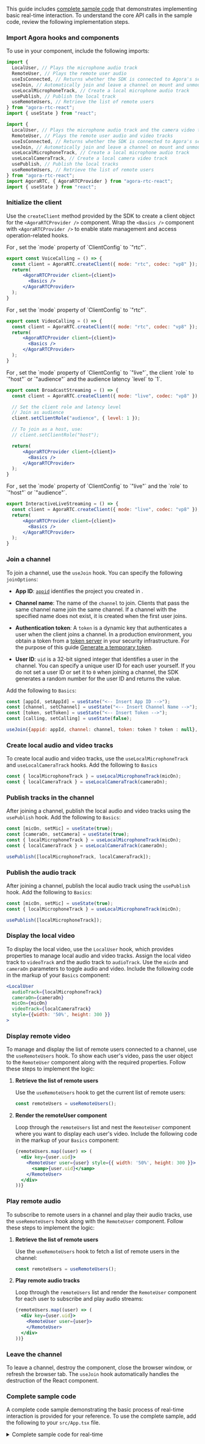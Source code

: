 <PlatformWrapper platform="react-js">

This guide includes [complete sample code](#complete-sample-code) that demonstrates implementing basic real-time interaction. To understand the core API calls in the sample code, review the following implementation steps.

### Import Agora hooks and components

To use <Vpd k="SDK"/> in your component, include the following imports:

<ProductWrapper product="voice-calling">

```jsx
import {
  LocalUser, // Plays the microphone audio track
  RemoteUser, // Plays the remote user audio
  useIsConnected, // Returns whether the SDK is connected to Agora's server
  useJoin, // Automatically join and leave a channel on mount and unmount
  useLocalMicrophoneTrack, // Create a local microphone audio track
  usePublish, // Publish the local track
  useRemoteUsers, // Retrieve the list of remote users
} from "agora-rtc-react";
import { useState } from "react";
```
</ProductWrapper>
<ProductWrapper notAllowed="voice-calling">

```jsx
import {
  LocalUser, // Plays the microphone audio track and the camera video track
  RemoteUser, // Plays the remote user audio and video tracks
  useIsConnected, // Returns whether the SDK is connected to Agora's server
  useJoin, // Automatically join and leave a channel on mount and unmount
  useLocalMicrophoneTrack, // Create a local microphone audio track
  useLocalCameraTrack, // Create a local camera video track
  usePublish, // Publish the local tracks
  useRemoteUsers, // Retrieve the list of remote users
} from "agora-rtc-react";
import AgoraRTC, { AgoraRTCProvider } from "agora-rtc-react";
import { useState } from "react";
````
</ProductWrapper>

### Initialize the client

Use the `createClient` method provided by the SDK to create a client object for the `<AgoraRTCProvider />` component. Wrap the `<Basics />` component with `<AgoraRTCProvider />` to enable state management and access operation-related hooks.

<ProductWrapper product="voice-calling">
For <Vpd k="NAME" />, set the `mode` property of `ClientConfig` to `"rtc"`.

```jsx
export const VoiceCalling = () => {
  const client = AgoraRTC.createClient({ mode: "rtc", codec: "vp8" });
  return(
      <AgoraRTCProvider client={client}>
        <Basics />
      </AgoraRTCProvider>
  );
}
```
</ProductWrapper>

<ProductWrapper product="video-calling">
For <Vpd k="NAME" />, set the `mode` property of `ClientConfig` to `"rtc"`.

```jsx
export const VideoCalling = () => {
  const client = AgoraRTC.createClient({ mode: "rtc", codec: "vp8" });
  return(
      <AgoraRTCProvider client={client}>
        <Basics />
      </AgoraRTCProvider>
  );
}
```
</ProductWrapper>

<ProductWrapper product="broadcast-streaming">
For <Vpd k="NAME" />, set the `mode` property of `ClientConfig` to `"live"`, the client `role` to `"host"` or `"audience"` and the audience latency `level` to `1`.

```jsx
export const BroadcastStreaming = () => {
  const client = AgoraRTC.createClient({ mode: "live", codec: "vp8" });

  // Set the client role and latency level 
  // Join as audience
  client.setClientRole("audience", { level: 1 });

  // To join as a host, use:
  // client.setClientRole("host");

  return(
      <AgoraRTCProvider client={client}>
        <Basics />
      </AgoraRTCProvider>
  );
}
```
</ProductWrapper>
<ProductWrapper product="interactive-live-streaming">
For <Vpd k="NAME" />, set the `mode` property of `ClientConfig` to `"live"` and the `role` to `"host"` or `"audience"`.

```jsx
export InteractiveLiveStreaming = () => {
  const client = AgoraRTC.createClient({ mode: "live", codec: "vp8" });
  return(
      <AgoraRTCProvider client={client}>
        <Basics />
      </AgoraRTCProvider>
  );
}
```
</ProductWrapper>

### Join a channel

To join a channel, use the `useJoin` hook. You can specify the following `joinOptions`:

- **App ID**: [`appid`](../get-started/manage-agora-account#get-the-app-id) identifies the project you created in <Vg k="CONSOLE" />.

- **Channel name**: The name of the `channel` to join. Clients that pass the same channel name join the same channel. If a channel with the specified name does not exist, it is created when the first user joins.

- **Authentication token**: A `token` is a dynamic key that authenticates a user when the client joins a channel. In a production environment, you obtain a token from a [token server](../token-authentication/deploy-token-server) in your security infrastructure. For the purpose of this guide [Generate a temporary token](../get-started/manage-agora-account#generate-temporary-tokens).

- **User ID**: `uid` is a 32-bit signed integer that identifies a user in the channel. You can specify a unique user ID for each user yourself. If you do not set a user ID or set it to `0` when joining a channel, the SDK generates a random number for the user ID and returns the value. 

Add the following to `Basics`:

```jsx
const [appId, setAppId] = useState("<-- Insert App ID -->");
const [channel, setChannel] = useState("<-- Insert Channel Name -->");
const [token, setToken] = useState("<-- Insert Token -->");
const [calling, setCalling] = useState(false);

useJoin({appid: appId, channel: channel, token: token ? token : null}, calling);
```

<ProductWrapper notAllowed="voice-calling">

### Create local audio and video tracks

To create local audio and video tracks, use the `useLocalMicrophoneTrack` and `useLocalCameraTrack` hooks. Add the following to `Basics`

```jsx
const { localMicrophoneTrack } = useLocalMicrophoneTrack(micOn);
const { localCameraTrack } = useLocalCameraTrack(cameraOn);
```

<ProductWrapper notAllowed="voice-calling">

### Publish tracks in the channel

After joining a channel, publish the local audio and video tracks using the `usePublish` hook. Add the following to `Basics`:

```jsx
const [micOn, setMic] = useState(true);
const [cameraOn, setCamera] = useState(true);
const { localMicrophoneTrack } = useLocalMicrophoneTrack(micOn);
const { localCameraTrack } = useLocalCameraTrack(cameraOn);

usePublish([localMicrophoneTrack, localCameraTrack]);
```
</ProductWrapper>

<ProductWrapper product="voice-calling">

### Publish the audio track

After joining a channel, publish the local audio track using the `usePublish` hook. Add the following to `Basics`:

```jsx
const [micOn, setMic] = useState(true);
const { localMicrophoneTrack } = useLocalMicrophoneTrack(micOn);

usePublish([localMicrophoneTrack]);
```
</ProductWrapper>

### Display the local video

To display the local video, use the `LocalUser` hook, which provides properties to manage local audio and video tracks. Assign the local video track to `videoTrack` and the audio track to `audioTrack`. Use the `micOn` and `cameraOn` parameters to toggle audio and video. Include the following code in the markup of your `Basics` component:

```jsx
<LocalUser
  audioTrack={localMicrophoneTrack}
  cameraOn={cameraOn}
  micOn={micOn}
  videoTrack={localCameraTrack}
  style={{width: '50%', height: 300 }}
>
```
</ProductWrapper>

<ProductWrapper notAllowed="voice-calling">

### Display remote video

To manage and display the list of remote users connected to a channel, use the `useRemoteUsers` hook. To show each user's video, pass the user object to the `RemoteUser` component along with the required properties. Follow these steps to implement the logic:

1. **Retrieve the list of remote users**

   Use the `useRemoteUsers` hook to get the current list of remote users:

   ```jsx
   const remoteUsers = useRemoteUsers();
   ```

2. **Render the remoteUser component**

    Loop through the `remoteUsers` list and nest the `RemoteUser` component where you want to display each user's video. Include the following code in the markup of your `Basics` component:

    ```jsx
    {remoteUsers.map((user) => (
      <div key={user.uid}>
        <RemoteUser user={user} style={{ width: '50%', height: 300 }}>
          <samp>{user.uid}</samp>
        </RemoteUser>
      </div>
    ))}
    ```

</ProductWrapper>

<ProductWrapper product="voice-calling">

### Play remote audio

To subscribe to remote users in a channel and play their audio tracks, use the `useRemoteUsers` hook along with the `RemoteUser` component. Follow these steps to implement the logic:

1. **Retrieve the list of remote users**

   Use the `useRemoteUsers` hook to fetch a list of remote users in the channel:

   ```jsx
   const remoteUsers = useRemoteUsers();
   ```

2. **Play remote audio tracks**

    Loop through the `remoteUsers` list and render the `RemoteUser` component for each user to subscribe and play audio streams:

    ```jsx
    {remoteUsers.map((user) => (
      <div key={user.uid}>
        <RemoteUser user={user}>
        </RemoteUser>
      </div>
    ))}
    ```
</ProductWrapper>

### Leave the channel​

To leave a channel, destroy the component, close the browser window, or refresh the browser tab. The `useJoin` hook automatically handles the destruction of the React component.

### Complete sample code

A complete code sample demonstrating the basic process of real-time interaction is provided for your reference. To use the complete sample, add the following to your `src/App.tsx` file.

<details>
<summary>Complete sample code for real-time <Vpd k="PRODUCT"/></summary>

<ProductWrapper product="interactive-live-streaming">
```jsx
import {
  LocalUser,
  RemoteUser,
  useIsConnected,
  useJoin,
  useLocalMicrophoneTrack,
  useLocalCameraTrack,
  usePublish,
  useRemoteUsers,
} from "agora-rtc-react";
import { useState } from "react";
import AgoraRTC, { AgoraRTCProvider } from "agora-rtc-react";


export const InteractiveLiveStreaming = () => {
  const client = AgoraRTC.createClient({ mode: "live", codec: "vp8" });
  return(
        <AgoraRTCProvider client={client}>
          <Basics />
        </AgoraRTCProvider>
  );
}

const Basics = () => {
  const [calling, setCalling] = useState(false);
  const isConnected = useIsConnected(); // Store the user's connection status
  const [appId, setAppId] = useState("<-- Insert App ID -->");
  const [channel, setChannel] = useState("<-- Insert Channel Name -->");
  const [token, setToken] = useState("<-- Insert Token -->");
  const [micOn, setMic] = useState(true);
  const [cameraOn, setCamera] = useState(true);

  
  const { localMicrophoneTrack } = useLocalMicrophoneTrack(micOn);
  const { localCameraTrack } = useLocalCameraTrack(cameraOn);

  useJoin({appid: appId, channel: channel, token: token ? token : null}, calling);
  usePublish([localMicrophoneTrack, localCameraTrack]);

  const remoteUsers = useRemoteUsers();

  return (
    <>
      <div>
        {isConnected ? (
          <div>
            <div>
              <LocalUser
                audioTrack={localMicrophoneTrack}
                cameraOn={cameraOn}
                playAudio={false} // Plays the local user's audio track. You use this to test your mic before joining a channel.
                micOn={micOn}
                videoTrack={localCameraTrack}
                style={{width: '90%', height: 300 }}
              >
                <samp>You</samp>
              </LocalUser>
            </div>
            {remoteUsers.map((user) => (
              <div key={user.uid}>
                <RemoteUser user={user} style={{width: '90%', height: 300 }}>
                  <samp>{user.uid}</samp>
                </RemoteUser>
              </div>
            ))}
          </div>
        ) : (
          <div>
            <input
              onChange={e => setAppId(e.target.value)}
              placeholder="<Your app ID>"
              value={appId}
            />
            <input
              onChange={e => setChannel(e.target.value)}
              placeholder="<Your channel Name>"
              value={channel}
            />
            <input
              onChange={e => setToken(e.target.value)}
              placeholder="<Your token>"
              value={token}
            />

            <button
              disabled={!appId || !channel}
              onClick={() => setCalling(true)}
            >
              <span>Join Channel</span>
            </button>
          </div>
        )}
      </div>
      {isConnected && (
        <div style={{padding: "20px"}}>
          <div>
            <button onClick={() => setMic(a => !a)}>
              {micOn ? "Disable mic" : "Enable mic" }
            </button>
            <button onClick={() => setCamera(a => !a)}>
              {cameraOn ? "Disable camera " : "Enable camera" }
            </button>
            <button
              onClick={() => setCalling(a => !a)}
              >
              {calling ? "End calling" : "Start calling"}
            </button>
          </div>
        </div>
      )}
    </>
  );
};
  
export default InteractiveLiveStreaming;
```
</ProductWrapper>

<ProductWrapper product="broadcast-streaming">
```jsx
import {
  LocalUser,
  RemoteUser,
  useIsConnected,
  useJoin,
  useLocalMicrophoneTrack,
  useLocalCameraTrack,
  usePublish,
  useRemoteUsers,
} from "agora-rtc-react";
import { useState } from "react";
import AgoraRTC, { AgoraRTCProvider } from "agora-rtc-react";


export const BroadcastStreaming = () => {
  const client = AgoraRTC.createClient({ mode: "live", codec: "vp8" });
  return(
        <AgoraRTCProvider client={client}>
          <Basics />
        </AgoraRTCProvider>
  );
}

const Basics = () => {
  const [calling, setCalling] = useState(false);
  const isConnected = useIsConnected(); // Store the user's connection status
  const [appId, setAppId] = useState("<-- Insert App ID -->");
  const [channel, setChannel] = useState("<-- Insert Channel Name -->");
  const [token, setToken] = useState("<-- Insert Token -->");
  const [micOn, setMic] = useState(true);
  const [cameraOn, setCamera] = useState(true);

  const { localMicrophoneTrack } = useLocalMicrophoneTrack(micOn);
  const { localCameraTrack } = useLocalCameraTrack(cameraOn);

  useJoin({appid: appId, channel: channel, token: token ? token : null}, calling);
  usePublish([localMicrophoneTrack, localCameraTrack]);

  const remoteUsers = useRemoteUsers();

  return (
    <>
      <div>
        {isConnected ? (
          <div>
            <div>
              <LocalUser
                audioTrack={localMicrophoneTrack}
                cameraOn={cameraOn}
                micOn={micOn}
                playAudio={false} // Plays the local user's audio track. You use this to test your mic before joining a channel.
                videoTrack={localCameraTrack}
                style={{width: '90%', height: 300 }}
              >
                <samp>You</samp>
              </LocalUser>
            </div>
            {remoteUsers.map((user) => (
              <div key={user.uid}>
                <RemoteUser user={user} style={{width: '90%', height: 300 }}>
                  <samp>{user.uid}</samp>
                </RemoteUser>
              </div>
            ))}
          </div>
        ) : (
          <div>
            <input
              onChange={e => setAppId(e.target.value)}
              placeholder="<Your app ID>"
              value={appId}
            />
            <input
              onChange={e => setChannel(e.target.value)}
              placeholder="<Your channel Name>"
              value={channel}
            />
            <input
              onChange={e => setToken(e.target.value)}
              placeholder="<Your token>"
              value={token}
            />

            <button
              disabled={!appId || !channel}
              onClick={() => setCalling(true)}
            >
              <span>Join Channel</span>
            </button>
          </div>
        )}
      </div>
      {isConnected && (
        <div style={{padding: "20px"}}>
          <div>
            <button onClick={() => setMic(a => !a)}>
              {micOn ? "Disable mic" : "Enable mic" }
            </button>
            <button onClick={() => setCamera(a => !a)}>
              {cameraOn ? "Disable camera " : "Enable camera" }
            </button>
            <button
              onClick={() => setCalling(a => !a)}
              >
              {calling ? "End calling" : "Start calling"}
            </button>
          </div>
        </div>
      )}
    </>
  );
};
  
export default BroadcastStreaming;
```
</ProductWrapper>

<ProductWrapper product="video-calling">
```jsx
import {
  LocalUser,
  RemoteUser,
  useIsConnected,
  useJoin,
  useLocalMicrophoneTrack,
  useLocalCameraTrack,
  usePublish,
  useRemoteUsers,
} from "agora-rtc-react";
import { useState } from "react";
import AgoraRTC, { AgoraRTCProvider } from "agora-rtc-react";


export const VideoCalling = () => {
  const client = AgoraRTC.createClient({ mode: "rtc", codec: "vp8" });
  return(
        <AgoraRTCProvider client={client}>
          <Basics />
        </AgoraRTCProvider>
  );
}

const Basics = () => {
  const [calling, setCalling] = useState(false);
  const isConnected = useIsConnected(); // Store the user's connection status
  const [appId, setAppId] = useState("<-- Insert App ID -->");
  const [channel, setChannel] = useState("<-- Insert Channel Name -->");
  const [token, setToken] = useState("<-- Insert Token -->");
  const [micOn, setMic] = useState(true);
  const [cameraOn, setCamera] = useState(true);
  const { localMicrophoneTrack } = useLocalMicrophoneTrack(micOn);
  const { localCameraTrack } = useLocalCameraTrack(cameraOn);

  useJoin({appid: appId, channel: channel, token: token ? token : null}, calling);
  usePublish([localMicrophoneTrack, localCameraTrack]);

  const remoteUsers = useRemoteUsers();

  return (
    <>
      <div>
        {isConnected ? (
          <div>
            <div>
              <LocalUser
                audioTrack={localMicrophoneTrack}
                cameraOn={cameraOn}
                micOn={micOn}
                playAudio={false} // Plays the local user's audio track. You use this to test your microphone before joining a channel.
                videoTrack={localCameraTrack}
                style={{width: '90%', height: 300 }}
              >
                <samp>You</samp>
              </LocalUser>
            </div>
            {remoteUsers.map((user) => (
              <div key={user.uid}>
                <RemoteUser user={user} style={{width: '90%', height: 300 }}>
                  <samp>{user.uid}</samp>
                </RemoteUser>
              </div>
            ))}
          </div>
        ) : (
          <div>
            <input
              onChange={e => setAppId(e.target.value)}
              placeholder="<Your app ID>"
              value={appId}
            />
            <input
              onChange={e => setChannel(e.target.value)}
              placeholder="<Your channel Name>"
              value={channel}
            />
            <input
              onChange={e => setToken(e.target.value)}
              placeholder="<Your token>"
              value={token}
            />

            <button
              disabled={!appId || !channel}
              onClick={() => setCalling(true)}
            >
              <span>Join Channel</span>
            </button>
          </div>
        )}
      </div>
      {isConnected && (
        <div style={{padding: "20px"}}>
          <div>
            <button onClick={() => setMic(a => !a)}>
              {micOn ? "Disable mic" : "Enable mic" }
            </button>
            <button onClick={() => setCamera(a => !a)}>
              {cameraOn ? "Disable camera " : "Enable camera" }
            </button>
            <button
              onClick={() => setCalling(a => !a)}
              >
              {calling ? "End calling" : "Start calling"}
            </button>
          </div>
        </div>
      )}
    </>
  );
};
  
export default VideoCalling;
```
</ProductWrapper>

<ProductWrapper product="voice-calling">

```jsx
import {
  LocalUser,
  RemoteUser,
  useIsConnected,
  useJoin,
  useLocalMicrophoneTrack,
  usePublish,
  useRemoteUsers,
} from "agora-rtc-react";
import { useState } from "react";
import AgoraRTC, { AgoraRTCProvider } from "agora-rtc-react";


export const AgoraVoiceCalling = () => {
  const client = AgoraRTC.createClient({ mode: "rtc", codec: "vp8" });
  return(
        <AgoraRTCProvider client={client}>
          <Basics />
        </AgoraRTCProvider>
  );
}

const Basics = () => {
  const [calling, setCalling] = useState(false);
  const isConnected = useIsConnected(); // Store the user's connection status
  const [appId, setAppId] = useState("<-- Insert App ID -->");
  const [channel, setChannel] = useState("<-- Insert Channel Name -->");
  const [token, setToken] = useState("<-- Insert Token -->");
  const [micOn, setMic] = useState(true);

  const { localMicrophoneTrack } = useLocalMicrophoneTrack(micOn);
  
  useJoin({appid: appId, channel: channel, token: token ? token : null}, calling);
  usePublish([localMicrophoneTrack]);

  const remoteUsers = useRemoteUsers();

  return (
    <>
      <div>
        {isConnected ? (
          <div>
            <div>
              <LocalUser
                audioTrack={localMicrophoneTrack}
                playAudio={false} // Plays the local user's audio track. You use this to test your mic before joining a channel.
                micOn={micOn}
              >
                <samp>You</samp>
              </LocalUser>
            </div>
            {remoteUsers.map((user) => (
              <div key={user.uid}>
                <RemoteUser user={user}>
                  <samp>{user.uid}</samp>
                </RemoteUser>
              </div>
            ))}
          </div>
        ) : (
          <div>
            <input
              onChange={e => setAppId(e.target.value)}
              placeholder="<Your app ID>"
              value={appId}
            />
            <input
              onChange={e => setChannel(e.target.value)}
              placeholder="<Your channel Name>"
              value={channel}
            />
            <input
              onChange={e => setToken(e.target.value)}
              placeholder="<Your token>"
              value={token}
            />

            <button
              disabled={!appId || !channel}
              onClick={() => setCalling(true)}
            >
              <span>Join Channel</span>
            </button>
          </div>
        )}
      </div>
      {isConnected && (
        <div style={{padding: "20px"}}>
          <div>
            <button onClick={() => setMic(a => !a)}>
              {micOn ? "Disable mic" : "Enable mic" }
            </button>
            <button
              onClick={() => setCalling(a => !a)}
              >
              {calling ? "End calling" : "Start calling"}
            </button>
          </div>
        </div>
      )}
    </>
  );
};
  
export default AgoraVoiceCalling;
```
</ProductWrapper>
</details>

</PlatformWrapper>
